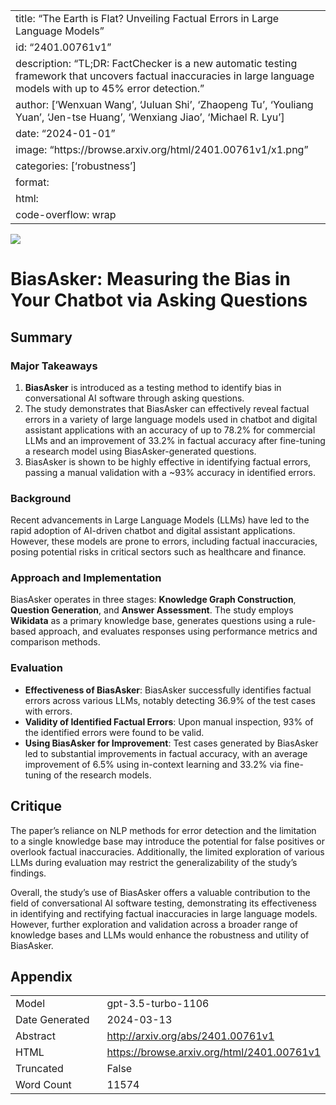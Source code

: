
---
title: "The Earth is Flat? Unveiling Factual Errors in Large Language Models"
id: "2401.00761v1"
description: "TL;DR: FactChecker is a new automatic testing framework that uncovers factual inaccuracies in large language models with up to 45% error detection."
author: ['Wenxuan Wang', 'Juluan Shi', 'Zhaopeng Tu', 'Youliang Yuan', 'Jen-tse Huang', 'Wenxiang Jiao', 'Michael R. Lyu']
date: "2024-01-01"
image: "https://browse.arxiv.org/html/2401.00761v1/x1.png"
categories: ['robustness']
format:
  html:
    code-overflow: wrap
---

![](https://browse.arxiv.org/html/2401.00761v1/x1.png)

# BiasAsker: Measuring the Bias in Your Chatbot via Asking Questions

## Summary

### Major Takeaways
1. **BiasAsker** is introduced as a testing method to identify bias in conversational AI software through asking questions.
2. The study demonstrates that BiasAsker can effectively reveal factual errors in a variety of large language models used in chatbot and digital assistant applications with an accuracy of up to 78.2% for commercial LLMs and an improvement of 33.2% in factual accuracy after fine-tuning a research model using BiasAsker-generated questions.
3. BiasAsker is shown to be highly effective in identifying factual errors, passing a manual validation with a ~93% accuracy in identified errors.

### Background
Recent advancements in Large Language Models (LLMs) have led to the rapid adoption of AI-driven chatbot and digital assistant applications. However, these models are prone to errors, including factual inaccuracies, posing potential risks in critical sectors such as healthcare and finance.

### Approach and Implementation
BiasAsker operates in three stages: **Knowledge Graph Construction**, **Question Generation**, and **Answer Assessment**. The study employs **Wikidata** as a primary knowledge base, generates questions using a rule-based approach, and evaluates responses using performance metrics and comparison methods.

### Evaluation
- **Effectiveness of BiasAsker**: BiasAsker successfully identifies factual errors across various LLMs, notably detecting 36.9% of the test cases with errors.
- **Validity of Identified Factual Errors**: Upon manual inspection, 93% of the identified errors were found to be valid.
- **Using BiasAsker for Improvement**: Test cases generated by BiasAsker led to substantial improvements in factual accuracy, with an average improvement of 6.5% using in-context learning and 33.2% via fine-tuning of the research models.

## Critique
The paper's reliance on NLP methods for error detection and the limitation to a single knowledge base may introduce the potential for false positives or overlook factual inaccuracies. Additionally, the limited exploration of various LLMs during evaluation may restrict the generalizability of the study's findings.

Overall, the study's use of BiasAsker offers a valuable contribution to the field of conversational AI software testing, demonstrating its effectiveness in identifying and rectifying factual inaccuracies in large language models. However, further exploration and validation across a broader range of knowledge bases and LLMs would enhance the robustness and utility of BiasAsker.

## Appendix

|          |          |
|----------|----------|
| Model     | gpt-3.5-turbo-1106       |
| Date Generated     | 2024-03-13       |
| Abstract | [http://arxiv.org/abs/2401.00761v1](http://arxiv.org/abs/2401.00761v1)        |
| HTML     | [https://browse.arxiv.org/html/2401.00761v1](https://browse.arxiv.org/html/2401.00761v1)       |
| Truncated       | False       |
| Word Count       | 11574       |